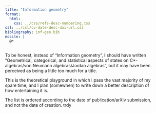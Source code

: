 ```yaml
---
title: "Information geometry"
format:
  html:
    css: ../css/refs-desc-numbering.css
csl: ../csl/cv-date-desc-doi-url.csl
bibliography: inf-geo.bib
nocite: |
  @*
---
```


To be honest, instead of “Information geometry”, I should have written “Geometrical, categorical, and statistical aspects of states on C*-algebras/von Neumann algebras/Jordan algebras”, but it may have been perceived as being a little too much for a title.

This is the theoretical playground in which I pass the vast majority of my spare time, and I plan (somewhen) to write down a better description of how entertaining it is. 

The list is ordered according to the date of publication/arXiv submission, and not the date of creation. trdy

 
::: {#refs}
:::
 
